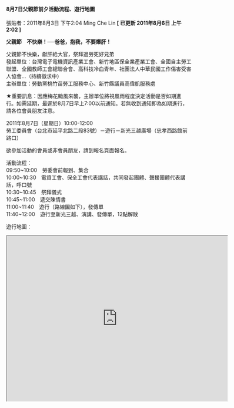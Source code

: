 #### 8月7日父親節前夕活動流程、遊行地圖

張貼者：2011年8月3日 下午2:04 Ming Che Lin   **[ 已更新 2011年8月6日 上午2:02 ]**

**父親節　不快樂！──爸爸，抱我，不要爆肝！**

父親節不快樂，獻肝給大官，祭拜過勞死好兄弟  
發起單位：台灣電子電機資訊產業工會、新竹地區保全業產業工會、全國自主勞工聯盟、全國教師工會總聯合會、高科技冷血青年、社團法人中華民國工作傷害受害人協會…（持續徵求中）  
主辦單位：勞動黨桃竹苗勞工服務中心、新竹縣議員高偉凱服務處  

★重要訊息：因應梅花颱風來襲，主辦單位將視風雨程度決定活動是否如期進行。如需延期，最遲於8月7日早上7:00以前通知。若無收到通知即為如期進行，請各位會員朋友注意。 
 
2011年8月7日（星期日）10:00-12:00  
勞工委員會（台北市延平北路二段83號）－遊行－新光三越廣場（忠孝西路館前路口）  

欲參加活動的會員或非會員朋友，請到報名頁面報名。

活動流程：  
09:50~10:00　勞委會前報到、集合  
10:00~10:30　電資工會、保全工會代表講話，共同發起團體、聲援團體代表講話，呼口號  
10:30~10:45　祭拜儀式  
10:45~11:00　遞交陳情書  
11:00~11:40　遊行（路線圖如下），發傳單  
11:40~12:00　遊行至新光三越、演講、發傳單，12點解散

遊行地圖：
<iframe src="https://www.google.com/maps/embed?pb=!1m24!1m8!1m3!1d7228.9236291511925!2d121.51000300000001!3d25.052332!3m2!1i1024!2i768!4f13.1!4m13!3e0!4m5!1s0x3442a915a753a09f%3A0x98d7895350a3a21!2zMTAz5Y-w54Gj5Y-w5YyX5biC5aSn5ZCM5Y2A5bu25bmz5YyX6Lev5LqM5q61!3m2!1d25.058304699999997!2d121.5114935!4m5!1s0x3442a97225d288f9%3A0x67a5f6019036f937!2z5Y-wMeeUsue3miAmIOW_oOWtneilv-i3r-S4gOautSAxMDDlj7DngaPlj7DljJfluILkuK3mraPljYA!3m2!1d25.0456149!2d121.519449!5e0!3m2!1szh-TW!2sus!4v1631950792603!5m2!1szh-TW!2sus" width="600" height="450" style={{ border:0 }} allowfullscreen="" loading="lazy"></iframe>
